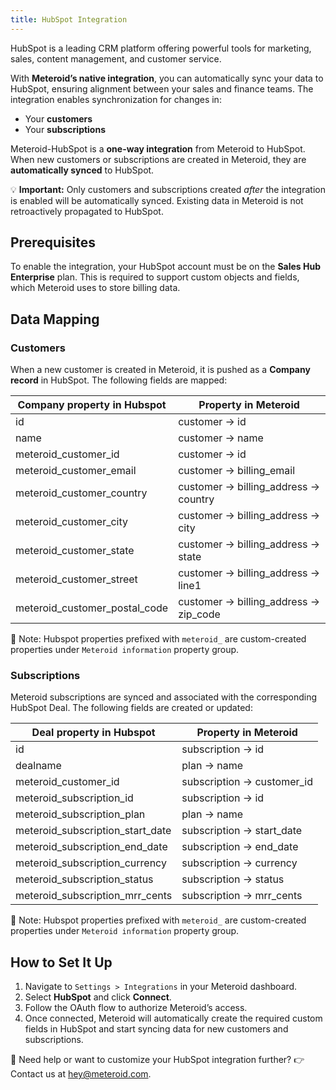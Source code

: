 ```yaml
---
title: HubSpot Integration
---
```


HubSpot is a leading CRM platform offering powerful tools for marketing, sales, content management, and customer service.

With **Meteroid’s native integration**, you can automatically sync your data to HubSpot, ensuring alignment between your sales and finance teams. The integration enables synchronization for changes in:

* Your **customers**
* Your **subscriptions**

Meteroid-HubSpot is a **one-way integration** from Meteroid to HubSpot. When new customers or subscriptions are created in Meteroid, they are **automatically synced** to HubSpot.

💡 **Important:** Only customers and subscriptions created *after* the integration is enabled will be automatically synced. Existing data in Meteroid is not retroactively propagated to HubSpot.

## Prerequisites

To enable the integration, your HubSpot account must be on the **Sales Hub Enterprise** plan. This is required to support custom objects and fields, which Meteroid uses to store billing data.

## Data Mapping

### Customers

When a new customer is created in Meteroid, it is pushed as a **Company record** in HubSpot. The following fields are mapped:

| Company property in Hubspot   | Property in Meteroid                  |
| ----------------------------- | ------------------------------------- |
| id                            | customer → id                         |
| name                          | customer → name                       |
| meteroid\_customer\_id          | customer → id                         |
| meteroid\_customer\_email       | customer → billing\_email              |
| meteroid\_customer\_country     | customer → billing\_address → country  |
| meteroid\_customer\_city        | customer → billing\_address → city     |
| meteroid\_customer\_state       | customer → billing\_address → state    |
| meteroid\_customer\_street      | customer → billing\_address → line1    |
| meteroid\_customer\_postal\_code | customer → billing\_address → zip\_code |

📌 Note: Hubspot properties prefixed with `meteroid_` are custom-created properties under `Meteroid information` property group.

### Subscriptions

Meteroid subscriptions are synced and associated with the corresponding HubSpot Deal. The following fields are created or updated:

| Deal property in Hubspot         | Property in Meteroid       |
| -------------------------------- | -------------------------- |
| id                               | subscription → id          |
| dealname                         | plan → name                |
| meteroid\_customer\_id             | subscription → customer\_id |
| meteroid\_subscription\_id         | subscription → id          |
| meteroid\_subscription\_plan       | plan → name                |
| meteroid\_subscription\_start\_date | subscription → start\_date  |
| meteroid\_subscription\_end\_date   | subscription → end\_date    |
| meteroid\_subscription\_currency   | subscription → currency    |
| meteroid\_subscription\_status     | subscription → status      |
| meteroid\_subscription\_mrr\_cents  | subscription → mrr\_cents   |

📌 Note: Hubspot properties prefixed with `meteroid_` are custom-created properties under `Meteroid information` property group.

## How to Set It Up

1. Navigate to `Settings > Integrations` in your Meteroid dashboard.
2. Select **HubSpot** and click **Connect**.
3. Follow the OAuth flow to authorize Meteroid’s access.
4. Once connected, Meteroid will automatically create the required custom fields in HubSpot and start syncing data for new customers and subscriptions.

📌 Need help or want to customize your HubSpot integration further? 👉 Contact us at hey@meteroid.com.
